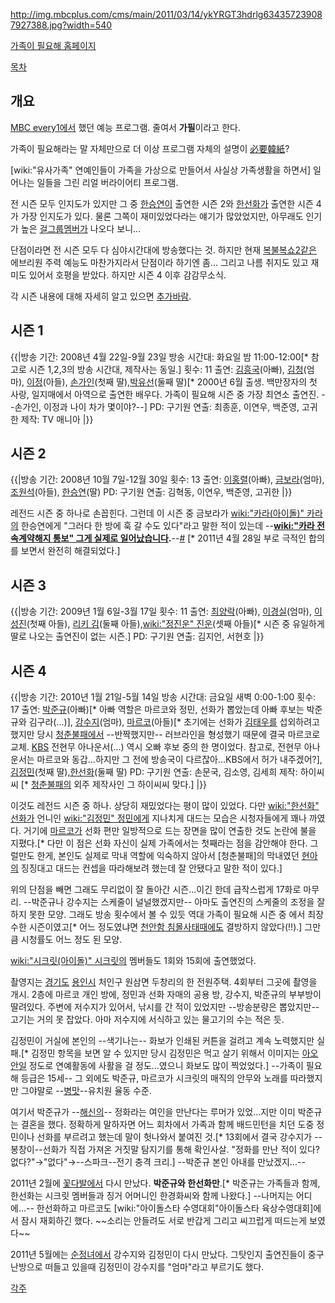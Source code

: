 http://img.mbcplus.com/cms/main/2011/03/14/ykYRGT3hdrlg634357239087927388.jpg?width=540

[http://www.mbcplus.com/needfamily 가족이 필요해 홈페이지]

[[목차]]
== 개요 ==
[[MBC every1]]에서 했던 예능 프로그램. 줄여서 '''가필'''이라고 한다.

가족이 필요해라는 말 자체만으로 더 이상 프로그램 자체의 설명이 [[必要韓紙]]?

[wiki:"유사가족" 연예인들이 가족을 가상으로 만들어서 사실상 가족생활을 하면서] 일어나는 일들을 그린 리얼 버라이어티 프로그램.

전 시즌 모두 인지도가 있지만 그 중 [[한승연]]이 출연한 시즌 2와 [[한선화]]가 출연한 시즌 4가 가장 인지도가 있다. 물론 그쪽이 재미있었다라는 얘기가 많았었지만, 아무래도 인기가 높은 [[걸그룹]]멤버가 나오다 보니...

단점이라면 전 시즌 모두 다 심야시간대에 방송했다는 것. 하지만 현재 [[복불복쇼2]]같은 에브리원 주력 예능도 마찬가지라서 단점이라 하기엔 좀... 그리고 나름 취지도 있고 재미도 있어서 호평을 받았다. 하지만 시즌 4 이후 감감무소식.

각 시즌 내용에 대해 자세히 알고 있으면 [[추가바람]].

== 시즌 1 ==

{{|방송 기간: 2008년 4월 22일-9월 23일
방송 시간대: 화요일 밤 11:00-12:00[* 참고로 시즌 1,2,3의 방송 시간대, 제작사는 동일.]
횟수: 11
출연: [[김흥국]](아빠), [[김청]](엄마), [[이정]](아들), [[손가인]](첫째 딸),[[박유선]](둘째 딸)[* 2000년 6월 출생. 백만장자의 첫 사랑, 일지매에서 아역으로 출연한 배우다. 가족이 필요해 시즌 중 가장 최연소 출연진. --손가인, 이정과 나이 차가 몇이야?--]
PD: 구기원
연출: 최종훈, 이연우, 백준영, 고귀한
제작: TV 매니아
|}}


== 시즌 2 ==


{{|방송 기간: 2008년 10월 7일-12월 30일
횟수: 13
출연: [[이홍렬]](아빠), [[금보라]](엄마), [[조원석]](아들), [[한승연]](딸)
PD: 구기원
연출: 김혁동, 이연우, 백준영, 고귀한
|}}

레전드 시즌 중 하나로 손꼽힌다. 그런데 이 시즌 중 금보라가 [[wiki:"카라(아이돌)" 카라]]의 한승연에게 "그러다 한 방에 훅 갈 수도 있다"라고 말한 적이 있는데 --'''[[wiki:"카라 전속계약해지 통보" 그게 실제로 일어났습니다]].'''--[http://www.newsen.com/news_view.php?uid=201101221527031001 #] [* 2011년 4월 28일 부로 극적인 합의를 보면서 완전히 해결되었다.]

== 시즌 3 ==

{{|방송 기간: 2009년 1월 6일-3월 17일
횟수: 11
출연: [[최양락]](아빠), [[이경실]](엄마), [[이성진]](첫째 아들), [[리키 김]](둘째 아들),[[wiki:"정진운" 진운]](셋째 아들)[* 시즌 중 유일하게 딸로 나오는 출연진이 없는 시즌.]
PD: 구기원
연출: 김지언, 서현호
|}}

== 시즌 4 ==

{{|방송 기간: 2010년 1월 21일-5월 14일
방송 시간대: 금요일 새벽 0:00-1:00
횟수: 17
출연: [[박준규]](아빠)[* 아빠 역할은 마르코와 정민, 선화가 뽑았는데 아빠 후보는 박준규와 김구라(...)], [[강수지]](엄마), [[마르코]](아들)[* 초기에는 선화가 [[김태우]]를 섭외하려고 했지만 당시 [[청춘불패]]에서 --반짝했지만-- 러브라인을 형성했기 때문에 결국 마르코로 교체. [[KBS]] 전현무 아나운서(...) 역시 오빠 후보 중의 한 명이었다. 참고로, 전현무 아나운서는 마르코와 동갑...하지만 그 전에 방송국이 다르잖아...KBS에서 허가 내주겠어?], [[김정민]](첫째 딸),[[한선화]](둘째 딸)
PD: 구기원
연출: 손문국, 김소영, 김세희
제작: 하이씨씨 [* [[청춘불패]]의 외주 제작사인 그 하이씨씨 맞다.]
|}}

이것도 레전드 시즌 중 하나. 상당히 재밌었다는 평이 많이 있었다. 다만 [[wiki:"한선화" 선화]]가  언니인 [[wiki:"김정민" 정민]]에게 지나치게 대드는 모습은 시청자들에게 꽤나 까였다. 거기에 [[마르코]]가 선화 편만 일방적으로 드는 장면을 많이 연출한 것도 논란에 불을 지폈다.[* 다만 이 점은 선화 자신이 실제 가족에서는 첫째라는 점을 감안해야 한다. 그럴만도 한게, 본인도 실제로 막내 역할에 익숙하지 않아서 [청춘불패]의 막내였던 [[현아]]의 징징대고 대드는 컨셉을 따라해보려 했는데 잘 안됐다고 말한 적이 있다.]

위의 단점을 빼면 그래도 무리없이 잘 돌아간 시즌...이긴 한데 급작스럽게 17화로 마무리. --박준규나 강수지는 스케줄이 널널했겠지만-- 아마도 출연진의 스케줄의 조정을 잘 하지 못한 모양. 그래도 방송 횟수에서 볼 수 있듯 역대 가족이 필요해 시즌 중 에서 최장수한 시즌이였고[* 어느 정도였냐면 [[천안함 침몰사태]]때에도 결방하지 않았다(!!).] 그만큼 시청률도 어느 정도 된 모양.

[[wiki:"시크릿(아이돌)" 시크릿]]의 멤버들도 1회와 15회에 출연했었다.

촬영지는 [[경기도]] [[용인시]] 처인구 원삼면 두창리의 한 전원주택. 4회부터 그곳에 촬영을 개시. 2층에 마르코 개인 방에, 정민과 선화 자매의 공용 방, 강수지, 박준규의 부부방이 딸려있다. 주변에 저수지가 있어서, 낚시를 간 적이 있었지만 --방송분량은 뽑았지만-- 고기는 거의 못 잡았다. 아마 저수지에 서식하고 있는 물고기의 수는 적은 듯.

김정민이 거실에 본인의 --색기나는-- 화보가 인쇄된 커튼을 걸려고 계속 노력했지만 실패.[* 김정민 항목을 보면 알 수 있지만 당시 김정민은 먹고 살기 위해서 이미지는 [[아오안]]일 정도로 연예활동에 사활을 걸 정도...였으니 화보도 많이 찍었었다.] --가족이 필요해 등급은 15세-- 그 외에도 박준규, 마르코가 시크릿의 매직의 안무와 노래를 따라했지만 그야말로 --[[병맛]]--유치원 율동 수준. 

여기서 박준규가 --[[해신]]의-- 정화라는 여인을 만난다는 루머가 있었...지만 이미 박준규는 결혼을 했다. 정확하게 말하자면 어느 회차에서 가족과 함께 배드민턴을 치던 도중 정민이나 선화를 부르려고 했는데 말이 헛나와서 붙여진 것.[* 13회에서 결국 강수지가 --봉창이--선화가 직접 가져온 거짓말 탐지기를 통해 확인사살. "정화를 만난 적이 있다? 없다?"→"없다"→--스파크--전기 충격 크리.] --박준규 본인 아내를 만났겠지...--

2011년 2월에 [[꽃다발]]에서 다시 만났다. '''박준규와 한선화만'''.[* 박준규는 가족들과 함께, 한선화는 시크릿 멤버들과 징거 어머니인 한경화씨와 함께 나왔다.] --나머지는 어디에...-- 한선화하고 마르코도 [wiki:"아이돌스타 수영대회"아이돌스타 육상수영대회]에서 잠시 재회하긴 했다. ~~소리는 안들려도 서로 반갑게 그리고 씨끄럽게 떠드는게 보였다~~

2011년 5월에는 [[순정녀]]에서 강수지와 김정민이 다시 만났다. 그탓인지 출연진들이 중구난방으로 떠들고 있을때 김정민이 강수지를 "엄마"라고 부르기도 했다.

[[각주]]
